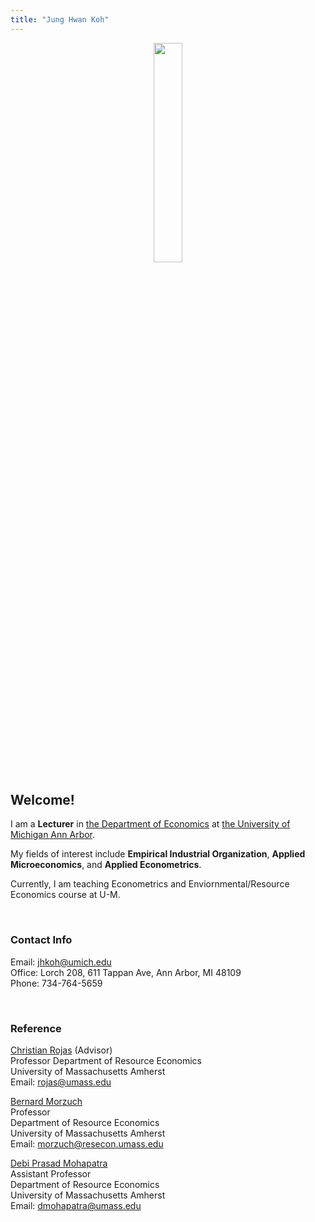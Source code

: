 ```yaml
---
title: "Jung Hwan Koh"
---
```


<center>
![](JHKoh.jpg){width=30%}
</center>

## Welcome! 
I am a **Lecturer** in [the Department of Economics](https://lsa.umich.edu/econ) at [the University of Michigan Ann Arbor](https://www.umich.edu/).

My fields of interest include **Empirical Industrial Organization**, **Applied Microeconomics**, and **Applied Econometrics**.

Currently, I am teaching Econometrics and Enviornmental/Resource Economics course at U-M. 


<br>

### Contact Info
Email: [jhkoh@umich.edu](mailto:jhkoh@umich.edu)  
Office: Lorch 208, 611 Tappan Ave, Ann Arbor, MI 48109  
Phone: 734-764-5659


<br>

### Reference
[Christian Rojas](https://www.umass.edu/resec/people/rojas) (Advisor)  
Professor 
Department of Resource Economics  
University of Massachusetts Amherst  
Email: [rojas@umass.edu](mailto:rojas@umass.edu)  

[Bernard Morzuch](https://www.umass.edu/resec/people/morzuch)  
Professor  
Department of Resource Economics  
University of Massachusetts Amherst  
Email: [morzuch@resecon.umass.edu](mailto:morzuch@resecon.umass.edu)  

[Debi Prasad Mohapatra](https://sites.google.com/a/cornell.edu/debi-prasad/)   
Assistant Professor  
Department of Resource Economics  
University of Massachusetts Amherst  
Email: [dmohapatra@umass.edu](mailto:dmohapatra@umass.edu)  

